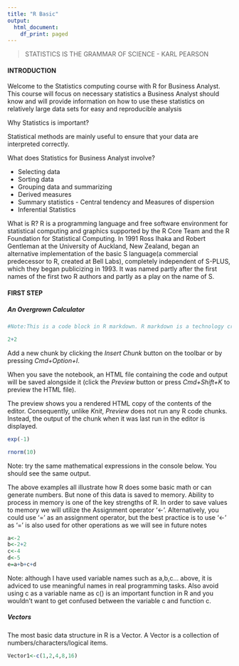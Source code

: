 ```yaml
---
title: "R Basic"
output:
  html_document:
    df_print: paged
---
```


> 
STATISTICS IS THE GRAMMAR OF SCIENCE - KARL PEARSON

#### INTRODUCTION ####
Welcome to the Statistics computing course with R for Business Analyst. This course will focus on necessary statistics a Business Analyst should know and will provide information on how to use these statistics on relatively large data sets for easy and reproducible analysis 

Why Statistics is important?

Statistical methods are mainly useful to ensure that your data are interpreted correctly. 

What does Statistics for Business Analyst involve?

- Selecting data
- Sorting data
- Grouping data and summarizing
- Derived measures
- Summary statistics - Central tendency and Measures of dispersion
- Inferential Statistics

What is R?
R is a programming language and free software environment for statistical computing and graphics supported by the R Core Team and the R Foundation for Statistical Computing. In 1991 Ross Ihaka and Robert Gentleman at the University of Auckland, New Zealand, began an alternative implementation of the basic S language(a commercial predecessor to R, created at Bell Labs), completely independent of S-PLUS, which they began publicizing in 1993. It was named partly after the first names of the first two R authors and partly as a play on the name of S.

#### FIRST STEP ####

##### An Overgrown Calculator #####


```r
#Note:This is a code block in R markdown. R markdown is a technology created combining R and markdown to facilitate notebooks, readouts etc. With recent updates you can author powerpoint presentations and books. Use '#' to right a comment such as this one. Or type a mathematical expression such as below:

2+2

```

Add a new chunk by clicking the *Insert Chunk* button on the toolbar or by pressing *Cmd+Option+I*.

When you save the notebook, an HTML file containing the code and output will be saved alongside it (click the *Preview* button or press *Cmd+Shift+K* to preview the HTML file). 

The preview shows you a rendered HTML copy of the contents of the editor. Consequently, unlike *Knit*, *Preview* does not run any R code chunks. Instead, the output of the chunk when it was last run in the editor is displayed.

```r
exp(-1)
```

```r
rnorm(10)
```

Note: try the same mathematical expressions in the console below. You should see the same output.

The above examples all illustrate how R does some basic math or can generate numbers. But none of this data is saved to memory. Ability to process in memory is one of the key strengths of R. In order to save values to memory we will utilize the Assignment operator '<-'. Alternatively, you could use '=' as an assignment operator, but the best practice is to use '<-' as '=' is also used for other operations as we will see in future notes

```r
a<-2
b<-2+2
c<-4
d<-5
e=a+b+c+d
```

Note: although I have used variable names such as a,b,c... above, it is adviced to use meaningful names in real programming tasks. Also avoid using c as a variable name as c() is an important function in R and you wouldn't want to get confused between the variable c and function c. 

##### Vectors #####

The most basic data structure in R is a Vector. A Vector is a collection of numbers/characters/logical items. 
```r
Vector1<-c(1,2,4,8,16)
```

